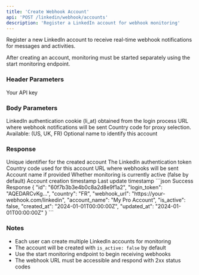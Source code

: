 ```yaml
---
title: 'Create Webhook Account'
api: 'POST /linkedin/webhook/accounts'
description: 'Register a LinkedIn account for webhook monitoring'
---
```


Register a new LinkedIn account to receive real-time webhook notifications for messages and activities.

<Note>
  After creating an account, monitoring must be started separately using the start monitoring endpoint.
</Note>

### Header Parameters

<ParamField header="x-api-key" type="string" required>
  Your API key
</ParamField>

### Body Parameters

<ParamField body="login_token" type="string" required>
  LinkedIn authentication cookie (li_at) obtained from the login process
</ParamField>

<ParamField body="webhook_url" type="string" required>
  URL where webhook notifications will be sent
</ParamField>

<ParamField body="country" type="string" default="FR">
  Country code for proxy selection. Available: (US, UK, FR)
</ParamField>

<ParamField body="account_name" type="string">
  Optional name to identify this account
</ParamField>

### Response

<ResponseField name="id" type="string">
  Unique identifier for the created account
</ResponseField>

<ResponseField name="login_token" type="string">
  The LinkedIn authentication token
</ResponseField>

<ResponseField name="country" type="string">
  Country code used for this account
</ResponseField>

<ResponseField name="webhook_url" type="string">
  URL where webhooks will be sent
</ResponseField>

<ResponseField name="account_name" type="string">
  Account name if provided
</ResponseField>

<ResponseField name="is_active" type="boolean">
  Whether monitoring is currently active (false by default)
</ResponseField>

<ResponseField name="created_at" type="string">
  Account creation timestamp
</ResponseField>

<ResponseField name="updated_at" type="string">
  Last update timestamp
</ResponseField>

<ResponseExample>
```json Success Response
{
  "id": "60f7b3b3e4b0c8a2d8e9f1a2",
  "login_token": "AQEDARCvKg...",
  "country": "FR",
  "webhook_url": "https://your-webhook.com/linkedin",
  "account_name": "My Pro Account",
  "is_active": false,
  "created_at": "2024-01-01T00:00:00Z",
  "updated_at": "2024-01-01T00:00:00Z"
}
```
</ResponseExample>

### Notes
- Each user can create multiple LinkedIn accounts for monitoring
- The account will be created with `is_active: false` by default
- Use the start monitoring endpoint to begin receiving webhooks
- The webhook URL must be accessible and respond with 2xx status codes

